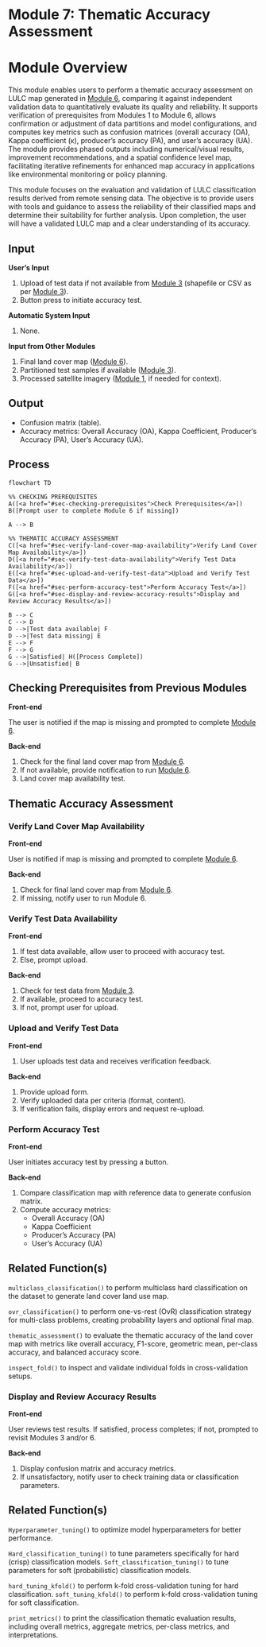 # Module 7: Thematic Accuracy Assessment {#sec-module-7} 

# Module Overview {.unnumbered}

This module enables users to perform a thematic accuracy assessment on LULC map generated in [Module 6](@sec-module-6), comparing it against independent validation data to quantitatively evaluate its quality and reliability. It supports verification of prerequisites from Modules 1 to Module 6, allows confirmation or adjustment of data partitions and model configurations, and computes key metrics such as confusion matrices (overall accuracy (OA), Kappa coefficient (κ), producer's accuracy (PA), and user's accuracy (UA). The module provides phased outputs including numerical/visual results, improvement recommendations, and a spatial confidence level map, facilitating iterative refinements for enhanced map accuracy in applications like environmental monitoring or policy planning.

This module focuses on the evaluation and validation of LULC classification results derived from remote sensing data. The objective is to provide users with tools and guidance to assess the reliability of their classified maps and determine their suitability for further analysis. Upon completion, the user will have a validated LULC map and a clear understanding of its accuracy.

## Input {.unnumbered}

**User’s Input**

1.  Upload of test data if not available from [Module 3](@sec-module-3) (shapefile or CSV as per [Module 3](@sec-module-3)).
2.  Button press to initiate accuracy test.

**Automatic System Input**

1.  None.

**Input from Other Modules**

1.  Final land cover map ([Module 6](@sec-module-6)).
2.  Partitioned test samples if available ([Module 3](@sec-module-3)).
3.  Processed satellite imagery ([Module 1](@sec-module-1), if needed for context).

## Output {.unnumbered}

-   Confusion matrix (table).
-   Accuracy metrics: Overall Accuracy (OA), Kappa Coefficient, Producer's Accuracy (PA), User's Accuracy (UA).

## Process

```mermaid
flowchart TD

%% CHECKING PREREQUISITES
A([<a href="#sec-checking-prerequisites">Check Prerequisites</a>])
B([Prompt user to complete Module 6 if missing])

A --> B

%% THEMATIC ACCURACY ASSESSMENT
C([<a href="#sec-verify-land-cover-map-availability">Verify Land Cover Map Availability</a>])
D([<a href="#sec-verify-test-data-availability">Verify Test Data Availability</a>])
E([<a href="#sec-upload-and-verify-test-data">Upload and Verify Test Data</a>])
F([<a href="#sec-perform-accuracy-test">Perform Accuracy Test</a>])
G([<a href="#sec-display-and-review-accuracy-results">Display and Review Accuracy Results</a>])

B --> C
C --> D
D -->|Test data available| F
D -->|Test data missing| E
E --> F
F --> G
G -->|Satisfied| H([Process Complete])
G -->|Unsatisfied| B
```

## Checking Prerequisites from Previous Modules

**Front-end**

The user is notified if the map is missing and prompted to complete [Module 6](@sec-module-6).

**Back-end**

1.  Check for the final land cover map from [Module 6](@sec-module-6).
2.  If not available, provide notification to run [Module 6](@sec-module-6).
3.  Land cover map availability test.

## Thematic Accuracy Assessment

### Verify Land Cover Map Availability {#sec-verify-land-cover-map-availability}

**Front-end**

User is notified if map is missing and prompted to complete [Module 6](@sec-module-6).

**Back-end**

1.  Check for final land cover map from [Module 6](@sec-module-6).
2.  If missing, notify user to run Module 6.

### Verify Test Data Availability {#sec-verify-test-data-availability}

**Front-end**

1.  If test data available, allow user to proceed with accuracy test.
2.  Else, prompt upload.

**Back-end**

1.  Check for test data from [Module 3](@sec-module-3).
2.  If available, proceed to accuracy test.
3.  If not, prompt user for upload.

### Upload and Verify Test Data {#sec-upload-and-verify-test-data}

**Front-end**

1.  User uploads test data and receives verification feedback.

**Back-end**

1.  Provide upload form.
2.  Verify uploaded data per criteria (format, content).
3.  If verification fails, display errors and request re-upload.

### Perform Accuracy Test {#sec-perform-accuracy-test}

**Front-end**

User initiates accuracy test by pressing a button.

**Back-end**

1.  Compare classification map with reference data to generate confusion matrix.
2.  Compute accuracy metrics:
    -   Overall Accuracy (OA)
    -   Kappa Coefficient
    -   Producer's Accuracy (PA)
    -   User's Accuracy (UA)

::: callout-tip
## Related Function(s)
`multiclass_classification()` to perform multiclass hard classification on the dataset to generate land cover land use map.

`ovr_classification()` to perform one-vs-rest (OvR) classification strategy for multi-class problems, creating probability layers and optional final map.

`thematic_assessment()` to evaluate the thematic accuracy of the land cover map with metrics like overall accuracy, F1-score, geometric mean, per-class accuracy, and balanced accuracy score.

`inspect_fold()` to inspect and validate individual folds in cross-validation setups.
:::

### Display and Review Accuracy Results {#sec-display-and-review-accuracy-results}

**Front-end**

User reviews test results. If satisfied, process completes; if not, prompted to revisit Modules 3 and/or 6.

**Back-end**

1.  Display confusion matrix and accuracy metrics.
2.  If unsatisfactory, notify user to check training data or classification parameters.

::: callout-tip
## Related Function(s)
`Hyperparameter_tuning()` to optimize model hyperparameters for better performance.

`Hard_classification_tuning()` to tune parameters specifically for hard (crisp) classification models.
`Soft_classification_tuning()` to tune parameters for soft (probabilistic) classification models.

`hard_tuning_kfold()` to perform k-fold cross-validation tuning for hard classification.
`soft_tuning_kfold()` to perform k-fold cross-validation tuning for soft classification.

`print_metrics()` to print the classification thematic evaluation results, including overall metrics, aggregate metrics, per-class metrics, and interpretations.

:::
